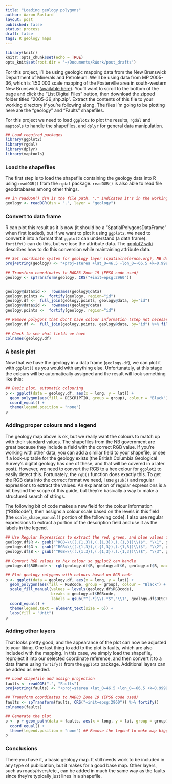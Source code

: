```yaml
---
title: "Loading geology polygons"
author: Aaron Bustard
layout: post
published: false
status: process
draft: false
tags: R geology maps
---
```


```r
library(knitr)
knitr::opts_chunk$set(echo = TRUE)
opts_knit$set(root.dir = '~/Documents/RWork/post_drafts')
```


For this project, I'll be using geologic mapping data from the New Brunswick Department of Minerals and Petroleum. We'll be using data from MP 2005-36, which is 1:50 000 scale mapping of the Fosterville area in south-western New Brunswick [(available here)](http://dnr-mrn.gnb.ca/ParisWeb/PublicationDetails.aspx?Num=MP%202005-36&lang=e). You'll want to scroll to the bottom of the page and click the "List Digital Files" button, then download the zipped folder titled "2005-36_shp.zip". Extract the contents of this file to your working directory if you're following along. The files I'm going to be plotting here are the "geology" and "Faults" shapefiles.

For this project we need to load `ggplot2` to plot the results, `rgdal` and `maptools` to handle the shapefiles, and `dplyr` for general data manipulation.

```r
## Load required packages
library(ggplot2)
library(rgdal)
library(dplyr)
library(maptools)
```

### Load the shapefiles

The first step is to load the shapefile containing the geology data into R using `readOGR()` from the `rgdal` package. `readOGR()` is also able to read file geodatabases among other things.

```r
## in readOGR() dsn is the file path. "." indicates it's in the working directory
geology <- readOGR(dsn = ".", layer = "geology") 
```

### Convert to data frame

R can plot this result as it is now (it should be a "SpatialPolygonsDataFrame" when first loaded), but if we want to plot it using `ggplot2`, we need to convert it into a format that `ggplot2` can understand (a data frame). `fortify()` can do this, but we lose the attribute data. The [ggplot2 wiki](https://github.com/tidyverse/ggplot2/wiki/plotting-polygon-shapefileslink) describes how to do this conversion while maintaining attribute data.

```r

## Set coordinate system for geology layer (spatialrefernce.org), NB double stereographic
proj4string(geology) <- "+proj=sterea +lat_0=46.5 +lon_0=-66.5 +k=0.999912 +x_0=2500000 +y_0=7500000 +ellps=GRS80 +units=m +no_defs"

## Transform coordinates to NAD83 Zone 19 (EPSG code used)
geology <- spTransform(geology, CRS("+init=epsg:2960"))


geology@data$id <-  rownames(geology@data)
geology.points <-  fortify(geology, region="id")
geology.df <-  full_join(geology.points, geology@data, by="id")
geology@data$id <-  rownames(geology@data)
geology.points <-  fortify(geology, region="id")

## Remove polygons that don't have colour information (step not necesarilly required)
geology.df <-  full_join(geology.points, geology@data, by="id") %>% filter(!is.na(RGB_Value))

## Check to see what fields we have
colnames(geology.df)

```

### A basic plot

Now that we have the geology in a data frame (`geology.df`), we can plot it with `ggplot()` as you would with anything else. Unfortunately, at this stage the colours will be automatically assigned and the result will look something like this:

```r
## Basic plot, automatic colouring
p <- ggplot(data = geology.df, aes(x = long, y = lat)) + 
  geom_polygon(aes(fill = DESCRIPTIO, group = group), colour = "Black") +
  coord_equal() +
  theme(legend.position = "none")
p
```


### Adding proper colours and a legend

The geology map above is ok, but we really want the colours to match up with their standard values. The shapefiles from the NB government are great because they include a field with the correct RGB value. If you're working with other data, you can add a similar field to your shapefile, or see if a look-up table for the geology exists (the British Columbia Geological Survey's digital geology has one of these, and that will be covered in a later post). However, we need to convert the RGB to a hex colour for `ggplot2` to easily detect this. Fortunately, the `rgb()` function does exactly this. To get the RGB data into the correct format we need, I use `gsub()` and regular expressions to extract the values. An explanation of regular expressions is a bit beyond the scope of this guide, but they're basically a way to make a structured search of strings.

The following bit of code makes a new field for the colour information ("RGBcode"), then assigns a colour scale based on the levels in this field (the `scale_shape_manual()` portion of the following code). I also use regular expressions to extract a portion of the description field and use it as the labels in the legend.

```r
## Use Regular Expressions to extract the red, green, and blue values from the RGB field
geology.df$R <- gsub("^RGB=\\((.{1,3}),(.{1,3}),(.{1,3})\\)$", "\\1", geology.df$RGB_Value)
geology.df$G <- gsub("^RGB=\\((.{1,3}),(.{1,3}),(.{1,3})\\)$", "\\2", geology.df$RGB_Value)
geology.df$B <- gsub("^RGB=\\((.{1,3}),(.{1,3}),(.{1,3})\\)$", "\\3", geology.df$RGB_Value)

## Convert RGB values to hex colour so ggplot2 can handle
geology.df$RGBcode <- rgb(geology.df$R, geology.df$G, geology.df$B, maxColorValue = 255) %>% as.factor()

## Plot geology polygons with colours based on RGB code
p <- ggplot(data = geology.df, aes(x = long, y = lat)) + 
  geom_polygon(aes(fill = RGBcode, group = group), colour = "Black") +
  scale_fill_manual(values = levels(geology.df$RGBcode), 
                    breaks = geology.df$RGBcode, 
                    labels = gsub("^(.*)\\(.*$","\\1", geology.df$DESCRIPTIO)) + ## Regex used to select everything before '('
  coord_equal() +
  theme(legend.text = element_text(size = 6)) +
  labs(fill = "Unit")
p
```

### Adding other layers

That looks pretty good, and the appearance of the plot can now be adjusted to your liking. One last thing to add to the plot is faults, which are also included with the mapping. In this case, we simply load the shapefile, reproject it into our selected coordinate reference, and then convert it to a data frame using `fortify()` from the `ggplot2` package. Additional layers can be added as needed.

```r
## Load shapefile and assign projection
faults <- readOGR(".", "Faults")
proj4string(faults) <- "+proj=sterea +lat_0=46.5 +lon_0=-66.5 +k=0.999912 +x_0=2500000 +y_0=7500000 +ellps=GRS80 +units=m +no_defs"

## Transform coordinates to NAD83 Zone 19 (EPSG code used)
faults <- spTransform(faults, CRS("+init=epsg:2960")) %>% fortify()
colnames(faults)

## Generate the plot
p <- p + geom_path(data = faults, aes(x = long, y = lat, group = group), size = 1) + 
  coord_equal() +
  theme(legend.position = "none") ## Remove the legend to make map bigger
p
```

### Conclusions

There you have it, a basic geology map. It still needs work to be included in any type of publication, but it makes for a good base map. Other layers, such as roads/rivers/etc., can be added in much the same way as the faults since they're typically just lines in a shapefile.

